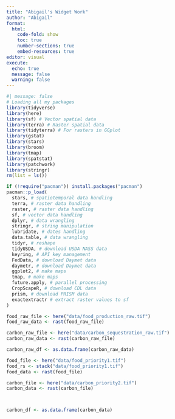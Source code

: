 ```yaml
---
title: "Abigail's Widget Work"
author: "Abigail"
format: 
  html:
    code-fold: show
    toc: true
    number-sections: true
    embed-resources: true
editor: visual
execute:
  echo: true
  message: false
  warning: false
---
```


```r
#| message: false
# Loading all my packages 
library(tidyverse)
library(here)
library(sf) # Vector spatial data
library(terra) # Raster spatial data
library(tidyterra) # For rasters in GGplot
library(gstat)
library(stars)
library(broom)
library(tmap)
library(spatstat)
library(patchwork)
library(stringr)
rm(list = ls())
```

```r
if (!require("pacman")) install.packages("pacman")
pacman::p_load(
  stars, # spatiotemporal data handling
  terra, # raster data handling
  raster, # raster data handling
  sf, # vector data handling
  dplyr, # data wrangling
  stringr, # string manipulation
  lubridate, # dates handling
  data.table, # data wrangling
  tidyr, # reshape
  tidyUSDA, # download USDA NASS data
  keyring, # API key management
  FedData, # download Daymet data
  daymetr, # download Daymet data
  ggplot2, # make maps
  tmap, # make maps
  future.apply, # parallel processing
  CropScapeR, # download CDL data
  prism, # download PRISM data
  exactextractr # extract raster values to sf
)
```

```r
food_raw_file <- here("data/food_production_raw.tif")
food_raw_data <- rast(food_raw_file)

carbon_raw_file <- here("data/carbon_sequestration_raw.tif")
carbon_raw_data <- rast(carbon_raw_file)

carbon_raw_df <- as.data.frame(carbon_raw_data)
```

```r
food_file <- here("data/food_priority1.tif")
food_rs <- stack("data/food_priority1.tif")
food_data <- rast(food_file)

carbon_file <- here("data/carbon_priority2.tif")
carbon_data <- rast(carbon_file)



carbon_df <- as.data.frame(carbon_data)
```

